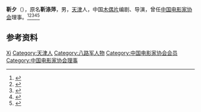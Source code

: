 '''靳夕'''（{{bd|1919年||1997年}}），原名'''靳涤萍'''，男，[[天津|天津]]人，中国[[木偶片|木偶片]]编剧、导演，曾任[[中国电影家协会|中国电影家协会]]理事。<ref>{{Cite book|title=20世纪中华人物名字号辞典|author=周家珍编著|publisher=法律出版社|year=2000|isbn=9787503628320|location=北京|pages=}}</ref><ref>{{Cite book|title=中国近现代人物别名词典|author=徐为民编|publisher=沈阳出版社|year=1993|isbn=|location=沈阳|pages=}}</ref><ref>{{Cite book|title=中国当代艺术界名人录|author=中国名人研究院编; 异天, 戈德主编|publisher=社会科学文献出版社|year=1993|isbn=|location=北京|pages=}}</ref><ref>{{Cite book|title=中国电影电视艺术家辞典|author=何厚桢主编|publisher=中国学术期刊（光盘版）电子杂志社|year=2007|isbn=|location=北京|pages=}}</ref><ref>{{Cite book|title=二十世纪中国名人辞典|author=蔡开松, 于信凤主编; 曾卓明, 周溯源, 赵书刚副主编|publisher=辽宁人民出版社|year=1991|isbn=|location=沈阳|pages=}}</ref>

== 参考资料 ==
{{reflist}}

{{Navboxes 
| title  = 靳夕在[[中国电影家协会|中国电影家协会]]的职务
| list1  =
{{中国电影家协会第四届理事会}}
}}

{{Authority control}}
{{DEFAULTSORT:Jin靳}}
[[Category:靳姓|Xi]]
[[Category:天津人|Category:天津人]]
[[Category:八路军人物|Category:八路军人物]]
[[Category:中国电影家协会会员|Category:中国电影家协会会员]]
[[Category:中国电影家协会理事|Category:中国电影家协会理事]]

{{中国人物小作品}}